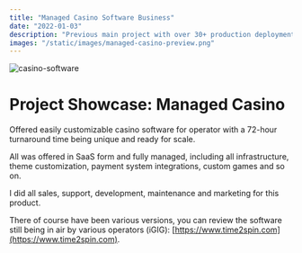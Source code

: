 ```yaml
---
title: "Managed Casino Software Business"
date: "2022-01-03"
description: "Previous main project with over 30+ production deployments. I solely did all tech, sales & maintenance myself. This was tied together with the Casino Aggregation project."
images: "/static/images/managed-casino-preview.png"
---
```


![casino-software](/static/images/casino-software.jpg)

# Project Showcase: Managed Casino

Offered easily customizable casino software for operator with a 72-hour turnaround time being unique and ready for scale.

All was offered in SaaS form and fully managed, including all infrastructure, theme customization, payment system integrations, custom games and so on.

I did all sales, support, development, maintenance and marketing for this product.

There of course have been various versions, you can review the software still being in air by various operators (iGIG):
[https://www.time2spin.com](https://www.time2spin.com).
